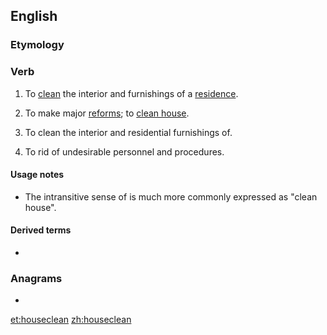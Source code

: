==English==

===Etymology===
{{compound|en|house|clean}}

===Verb===
{{en-verb}}

# {{lb|en|intransitive}} To [[clean]] the interior and furnishings of a [[residence]].
# {{lb|en|intransitive}} To make major [[reform]]s; to [[clean house]].
# {{lb|en|transitive}} To clean the interior and residential furnishings of.
# {{lb|en|transitive}} To rid of undesirable personnel and procedures.

====Usage notes====
* The intransitive sense of {{m|en|reform}} is much more commonly expressed as "clean house".

====Derived terms====
* {{l|en|housecleaner}}

===Anagrams===
* {{l|en|clean house}}

[[et:houseclean]]
[[zh:houseclean]]